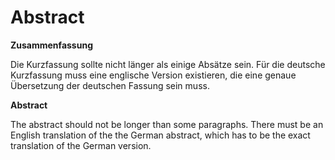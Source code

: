 # Abstract


**Zusammenfassung**

Die Kurzfassung sollte nicht länger als einige Absätze sein. Für die deutsche Kurzfassung muss eine englische Version existieren, die eine genaue Übersetzung der deutschen Fassung sein muss.


**Abstract**

The abstract should not be longer than some paragraphs. There must be an English translation of the the German abstract, which has to be the exact translation of the German version.
